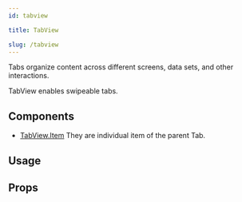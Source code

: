 ```yaml
---
id: tabview

title: TabView

slug: /tabview
---
```







Tabs organize content across different screens, data sets, and other interactions.

TabView enables swipeable tabs.

## Components

- [TabView.Item](#tabviewitem)
  They are individual item of the parent Tab.

## Usage

<Usage />

## Props

<Props />
